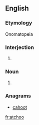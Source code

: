 ==English==

===Etymology===
Onomatopeia

===Interjection===
{{en-interj}}

# {{alternative spelling of|achoo|lang=en}}

===Noun===
{{en-noun}}

# {{alternative spelling of|achoo|lang=en}}

===Anagrams===
* [[cahoot#English|cahoot]]

[[fr:atchoo]]